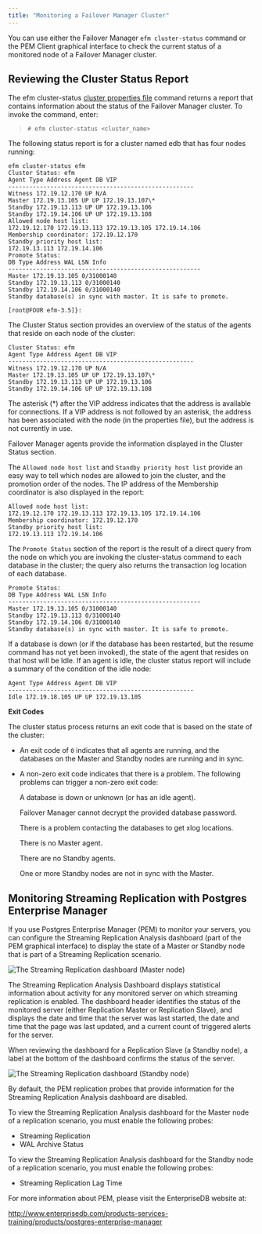 ```yaml
---
title: "Monitoring a Failover Manager Cluster"
---
```


<div id="monitoring_efm_cluster" class="registered_link"></div>


You can use either the Failover Manager `efm cluster-status` command or the PEM Client graphical interface to check the current status of a monitored node of a Failover Manager cluster.

## Reviewing the Cluster Status Report

The efm cluster-status [cluster properties file](#efm_cluster_status) command returns a report that contains information about the status of the Failover Manager cluster. To invoke the command, enter:

> `# efm cluster-status <cluster_name>`

The following status report is for a cluster named edb that has four nodes running:

    efm cluster-status efm
    Cluster Status: efm
    Agent Type Address Agent DB VIP
    -----------------------------------------------------
    Witness 172.19.12.170 UP N/A
    Master 172.19.13.105 UP UP 172.19.13.107\*
    Standby 172.19.13.113 UP UP 172.19.13.106
    Standby 172.19.14.106 UP UP 172.19.13.108
    Allowed node host list:
    172.19.12.170 172.19.13.113 172.19.13.105 172.19.14.106
    Membership coordinator: 172.19.12.170
    Standby priority host list:
    172.19.13.113 172.19.14.106
    Promote Status:
    DB Type Address WAL LSN Info
    -------------------------------------------------------
    Master 172.19.13.105 0/31000140
    Standby 172.19.13.113 0/31000140
    Standby 172.19.14.106 0/31000140
    Standby database(s) in sync with master. It is safe to promote.

    [root@FOUR efm-3.5]}:

The Cluster Status section provides an overview of the status of the agents that reside on each node of the cluster:

    Cluster Status: efm
    Agent Type Address Agent DB VIP
    -----------------------------------------------------
    Witness 172.19.12.170 UP N/A
    Master 172.19.13.105 UP UP 172.19.13.107\*
    Standby 172.19.13.113 UP UP 172.19.13.106
    Standby 172.19.14.106 UP UP 172.19.13.108

The asterisk (\*) after the VIP address indicates that the address is available for connections. If a VIP address is not followed by an asterisk, the address has been associated with the node (in the properties file), but the address is not currently in use.

Failover Manager agents provide the information displayed in the Cluster Status section.

The `Allowed node host list` and `Standby priority host list` provide an easy way to tell which nodes are allowed to join the cluster, and the promotion order of the nodes. The IP address of the Membership coordinator is also displayed in the report:

    Allowed node host list:
    172.19.12.170 172.19.13.113 172.19.13.105 172.19.14.106
    Membership coordinator: 172.19.12.170
    Standby priority host list:
    172.19.13.113 172.19.14.106

The `Promote Status` section of the report is the result of a direct query from the node on which you are invoking the cluster-status command to each database in the cluster; the query also returns the transaction log location of each database.

    Promote Status:
    DB Type Address WAL LSN Info
    -------------------------------------------------------
    Master 172.19.13.105 0/31000140
    Standby 172.19.13.113 0/31000140
    Standby 172.19.14.106 0/31000140
    Standby database(s) in sync with master. It is safe to promote.

If a database is down (or if the database has been restarted, but the resume command has not yet been invoked), the state of the agent that resides on that host will be Idle. If an agent is idle, the cluster status report will include a summary of the condition of the idle node:

    Agent Type Address Agent DB VIP
    -----------------------------------------------------
    Idle 172.19.18.105 UP UP 172.19.13.105

**Exit Codes**

The cluster status process returns an exit code that is based on the state of the cluster:

-   An exit code of `0` indicates that all agents are running, and the databases on the Master and Standby nodes are running and in sync.

-   A non-zero exit code indicates that there is a problem. The following problems can trigger a non-zero exit code:

    A database is down or unknown (or has an idle agent).

    Failover Manager cannot decrypt the provided database password.

    There is a problem contacting the databases to get xlog locations.

    There is no Master agent.

    There are no Standby agents.

    One or more Standby nodes are not in sync with the Master.

<div id="monitoring_streaming_replication" class="registered_link"></div>

## Monitoring Streaming Replication with Postgres Enterprise Manager

If you use Postgres Enterprise Manager (PEM) to monitor your servers, you can configure the Streaming Replication Analysis dashboard (part of the PEM graphical interface) to display the state of a Master or Standby node that is part of a Streaming Replication scenario.

![*The Streaming Replication dashboard (Master node)*](images/str_replication_dashboard_master.png)

The Streaming Replication Analysis Dashboard displays statistical information about activity for any monitored server on which streaming replication is enabled. The dashboard header identifies the status of the monitored server (either Replication Master or Replication Slave), and displays the date and time that the server was last started, the date and time that the page was last updated, and a current count of triggered alerts for the server.

When reviewing the dashboard for a Replication Slave (a Standby node), a label at the bottom of the dashboard confirms the status of the server.

![*The Streaming Replication dashboard (Standby node)*](images/str_replication_dashboard_standby.png)

By default, the PEM replication probes that provide information for the Streaming Replication Analysis dashboard are disabled.

To view the Streaming Replication Analysis dashboard for the Master node of a replication scenario, you must enable the following probes:

-   Streaming Replication
-   WAL Archive Status

To view the Streaming Replication Analysis dashboard for the Standby node of a replication scenario, you must enable the following probes:

-   Streaming Replication Lag Time

For more information about PEM, please visit the EnterpriseDB website at:

<http://www.enterprisedb.com/products-services-training/products/postgres-enterprise-manager>
